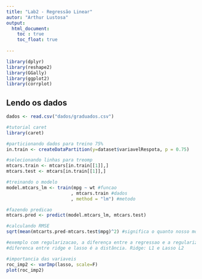 ```yaml
---
title: "Lab2 - Regressão Linear"
autor: "Arthur Lustosa"
output: 
  html_document:
    toc : true
    toc_float: true
    
---
```


```r
library(dplyr)
library(reshape2)
library(GGally)
library(ggplot2)
library(corrplot)
```


## Lendo os dados

```r
dados <- read.csv("dados/graduados.csv")
```

```r
#tutorial caret
library(caret)

#particionando dados para treino 75%
in.train <- createDataPartition(y=dataset$variavelRespota, p = 0.75)

#selecionando linhas para treomp
mtcars.train <- mtcars[in.train[[1]],]
mtcars.test <- mtcars[in.train[[1]],]

#treinando o modelo
model.mtcars_lm <- train(mpg ~ wt #funcao
                        , mtcars.train #dados
                        , method = "lm") #metodo

#fazendo predicao
mtcars.pred <- predict(model.mtcars_lm, mtcars.test)

#calculando RMSE 
sqrt(mean(mtcarts.pred-mtcars.test$mpg)^2) #significa o quanto nosso modelo vai predizer, de acordo com o contexto do problema.

#exemplo com regularizacao, a diferença entre a regressao e a regularizacao, na regressao normal vamos minimizar o erro e na regularização vamos minimizar o erro e o número de variáveis. 
#diferenca entre ridge e lasso é a distância. Ridge: L1 e Lasso L2

#importancia das variaveis
roc_imp2 <- varImp(lasso, scale=F)
plot(roc_imp2)


```

